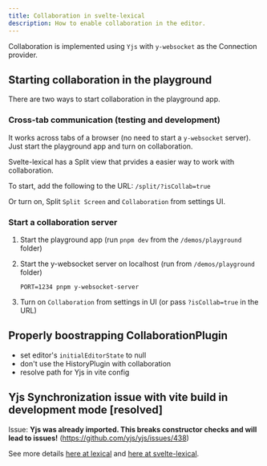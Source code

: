 ```yaml
---
title: Collaboration in svelte-lexical
description: How to enable collaboration in the editor.
---
```


Collaboration is implemented using `Yjs` with `y-websocket` as the Connection provider.

## Starting collaboration in the playground

There are two ways to start collaboration in the playground app.

### Cross-tab communication (testing and development)

It works across tabs of a browser (no need to start a `y-websocket` server). Just start the playground app and turn on collaboration.

Svelte-lexical has a Split view that prvides a easier way to work with collaboration.

To start, add the following to the URL: `/split/?isCollab=true`

Or turn on, Split `Split Screen` and `Collaboration` from settings UI.

### Start a collaboration server

1. Start the playground app (run `pnpm dev` from the `/demos/playground` folder)
2. Start the y-websocket server on localhost (run from `/demos/playground` folder)

    `PORT=1234 pnpm y-websocket-server`

3. Turn on `Collaboration` from settings in UI (or pass `?isCollab=true` in the URL)

## Properly boostrapping CollaborationPlugin

- set editor's `initialEditorState` to null
- don't use the HistoryPlugin with collaboration
- resolve path for Yjs in vite config

## Yjs Synchronization issue with vite build in development mode [resolved]

Issue: **Yjs was already imported. This breaks constructor checks and will lead to issues!** (https://github.com/yjs/yjs/issues/438)

See more details [here at lexical](https://github.com/facebook/lexical/issues/2153) and [here at svelte-lexical](https://github.com/umaranis/svelte-lexical/issues/20).

